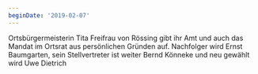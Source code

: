 ```yaml
---
beginDate: '2019-02-07'
---
```


Ortsbürgermeisterin Tita Freifrau von Rössing gibt ihr Amt und auch das Mandat
im Ortsrat aus persönlichen Gründen auf. Nachfolger wird Ernst Baumgarten, sein
Stellvertreter ist weiter Bernd Könneke und neu gewählt wird Uwe Dietrich
